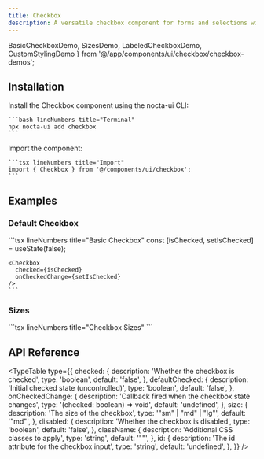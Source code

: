 ```yaml
---
title: Checkbox
description: A versatile checkbox component for forms and selections with multiple variants, sizes and dark mode support
---
```


  BasicCheckboxDemo,
  SizesDemo,
  LabeledCheckboxDemo,
  CustomStylingDemo
} from '@/app/components/ui/checkbox/checkbox-demos';

## Installation

<Steps>
  <Step>
    Install the Checkbox component using the nocta-ui CLI:

    ```bash lineNumbers title="Terminal"
    npx nocta-ui add checkbox
    ```
  </Step>
  <Step>
    Import the component:

    ```tsx lineNumbers title="Import"
    import { Checkbox } from '@/components/ui/checkbox';
    ```
  </Step>
</Steps>

## Examples

### Default Checkbox

<DocsTabs defaultValue="preview">
  <DocsTab value="preview" lineNumbers title="Preview">
    <div className="my-6">
      <BasicCheckboxDemo />
    </div>
  </DocsTab>
  <DocsTab value="code" lineNumbers title="Code">
    ```tsx lineNumbers title="Basic Checkbox"
    const [isChecked, setIsChecked] = useState(false);

    <Checkbox
      checked={isChecked}
      onCheckedChange={setIsChecked}
    />
    ```
  </DocsTab>
</DocsTabs>

### Sizes

<DocsTabs defaultValue="preview">
  <DocsTab value="preview" lineNumbers title="Preview">
    <div className="my-6">
      <SizesDemo />
    </div>
  </DocsTab>
  <DocsTab value="code" lineNumbers title="Code">
    ```tsx lineNumbers title="Checkbox Sizes"
    <Checkbox size="sm" checked={true} />
    <Checkbox size="md" checked={true} />
    <Checkbox size="lg" checked={true} />
    ```
  </DocsTab>
</DocsTabs>

## API Reference

<TypeTable
  type={{
    checked: {
      description: 'Whether the checkbox is checked',
      type: 'boolean',
      default: 'false',
    },
    defaultChecked: {
      description: 'Initial checked state (uncontrolled)',
      type: 'boolean',
      default: 'false',
    },
    onCheckedChange: {
      description: 'Callback fired when the checkbox state changes',
      type: '(checked: boolean) => void',
      default: 'undefined',
    },
    size: {
      description: 'The size of the checkbox',
      type: '"sm" | "md" | "lg"',
      default: '"md"',
    },
    disabled: {
      description: 'Whether the checkbox is disabled',
      type: 'boolean',
      default: 'false',
    },
    className: {
      description: 'Additional CSS classes to apply',
      type: 'string',
      default: '""',
    },
    id: {
      description: 'The id attribute for the checkbox input',
      type: 'string',
      default: 'undefined',
    },
  }}
/>
